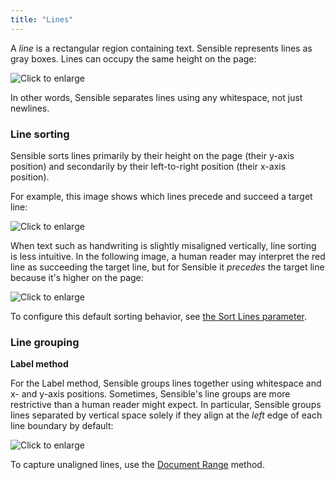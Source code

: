 ```yaml
---
title: "Lines"
---
```


A _line_ is a rectangular region containing text. Sensible represents lines as gray boxes. Lines can occupy the same height on the page:

![Click to enlarge](/images/line_concept.png)

 In other words, Sensible separates lines using any whitespace, not just newlines.

### Line sorting

Sensible sorts lines primarily by their height on the page (their y-axis position) and secondarily by their left-to-right position (their x-axis position).

For example, this image shows which lines precede and succeed a target line:

![Click to enlarge](/images/line_sort_1.png)

When text such as handwriting is slightly misaligned vertically, line sorting is less intuitive. In the following image, a human reader may interpret the red line as succeeding the target line, but for Sensible it _precedes_ the target line because it's higher on the page:

![Click to enlarge](/images/line_sort_2.png)

To configure this default sorting behavior, see [the Sort Lines parameter](/senseml-reference/field-query-object/method).

### Line grouping

**Label method**

For the Label method, Sensible groups lines together using whitespace and x- and y-axis positions. Sometimes, Sensible's line groups are more restrictive than a human reader might expect. In particular, Sensible groups lines separated by vertical space solely if they align at the _left_ edge of each line boundary by default:

![Click to enlarge](/images/line_grouping.png)

To capture unaligned lines, use the [Document Range](/senseml-reference/methods/document-range) method.